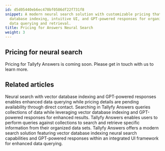 ```yaml
---
id: d5d05440eb6ec470bf0586df22f731f8
snippet: A modern neural search solution with customizable pricing that combines vector
  database indexing, intuitive UI, and GPT-powered responses for organization-specific
  data querying and retrieval.
title: Pricing for Answers Neural Search
weight: 3
---
```


## Pricing for neural search

Pricing for Tallyfy Answers is coming soon. Please get in touch with us to learn more.


## Related articles
<CardGrid>
<LinkTitleCard header="<b>Answers > Pricing for Answers Neural Search</b>" href="/products/answers/pricing/" > Neural search with vector database indexing and GPT-powered responses enables enhanced data querying while pricing details are pending availability through direct contact. </LinkTitleCard>
<LinkTitleCard header="<b>Answers > Search</b>" href="/products/answers/search/" > Searching in Tallyfy Answers queries collections of data while leveraging vector database indexing and GPT-powered responses for enhanced results. </LinkTitleCard>
<LinkTitleCard header="<b>Answers > Search</b>" href="/products/answers/search/" > Tallyfy Answers enables users to perform queries against collections to search and retrieve specific information from their organized data sets. </LinkTitleCard>
<LinkTitleCard header="<b>Overview</b>" href="/products/answers/" > Tallyfy Answers offers a modern search solution featuring vector database indexing neural search capabilities and GPT-powered responses within an integrated UI framework for enhanced data querying. </LinkTitleCard>
</CardGrid>